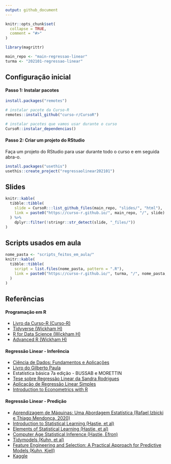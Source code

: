 ```yaml
---
output: github_document
---
```


<!-- README.md is generated from README.Rmd. Please edit that file -->

```r
knitr::opts_chunk$set(
  collapse = TRUE,
  comment = "#>"
)

library(magrittr)

main_repo <- "main-regressao-linear"
turma <- "202101-regressao-linear"
```

## Configuração inicial

#### Passo 1: Instalar pacotes

```r
install.packages("remotes")

# instalar pacote da Curso-R
remotes::install_github("curso-r/CursoR")

# instalar pacotes que vamos usar durante o curso
CursoR::instalar_dependencias()
```

#### Passo 2: Criar um projeto do RStudio

Faça um projeto do RStudio para usar durante todo o curso e em seguida abra-o.

```r
install.packages("usethis")
usethis::create_project("regressaolinear202101")
```

## Slides

```r
knitr::kable(
  tibble::tibble(
    slide = CursoR:::list_github_files(main_repo, "slides/", "html"),
    link = paste0("https://curso-r.github.io/", main_repo, "/", slide)
  ) %>% 
    dplyr::filter(!stringr::str_detect(slide, "_files/"))
)
```

## Scripts usados em aula

```r
nome_pasta <- "scripts_feitos_em_aula/"
knitr::kable(
  tibble::tibble(
    script = list.files(nome_pasta, pattern = ".R"),
    link = paste0("https://curso-r.github.io/", turma, "/", nome_pasta, script)
  )
)
```

## Referências


#### Programação em R

- [Livro da Curso-R (Curso-R)](https://livro.curso-r.com/)
- [Tidyverse (Wickham H)](https://www.tidyverse.org/)
- [R for Data Science (Wickham H)](https://r4ds.had.co.nz/)
- [Advanced R (Wickham H)](https://adv-r.hadley.nz/)

#### Regressão Linear - Inferência

- [Ciência de Dados: Fundamentos e Aplicações](https://curso-r.github.io/main-regressao-linear/referencias/Ci%C3%AAncia%20de%20Dados.%20Fundamentos%20e%20Aplica%C3%A7%C3%B5es.%20Vers%C3%A3o%20parcial%20preliminar.%20maio%20Pedro%20A.%20Morettin%20Julio%20M.%20Singer.pdf)
- [Livro do Gilberto Paula](https://www.ime.usp.br/~giapaula/texto_2013.pdf)
- Estatística básica 7a edição - BUSSAB e MORETTIN
- [Tese sobre Regressão Linear da Sandra Rodrigues](https://ubibliorum.ubi.pt/bitstream/10400.6/1869/1/Tese%20Sandra%20Rodrigues.pdf)
- [Aplicação de Regressão Linear Simples](https://www.ime.usp.br/~giapaula/slides_exemplo_cfoguete.pdf)
- [Introduction to Econometrics with R](https://www.econometrics-with-r.org/6-5-the-distribution-of-the-ols-estimators-in-multiple-regression.html)

#### Regressão Linear - Predição

- [Aprendizagem de Máquinas: Uma Abordagem Estatística (Rafael Izbicki e Thiago Mendonça, 2020)](http://www.rizbicki.ufscar.br/AME.pdf)
- [Introduction to Statistical Learning (Hastie, et al)](https://www.ime.unicamp.br/~dias/Intoduction%20to%20Statistical%20Learning.pdf)
- [Elements of Statistical Learning (Hastie, et al)](https://web.stanford.edu/~hastie/Papers/ESLII.pdf)
- [Computer Age Statistical Inference (Hastie, Efron)](https://web.stanford.edu/~hastie/CASI_files/PDF/casi.pdf)
- [Tidymodels (Kuhn, et al)](https://www.tidymodels.org/)
- [Feature Engineering and Selection: A Practical Approach for Predictive Models (Kuhn, Kjell)](http://www.feat.engineering/)
- [Kaggle](https://www.kaggle.com/)
